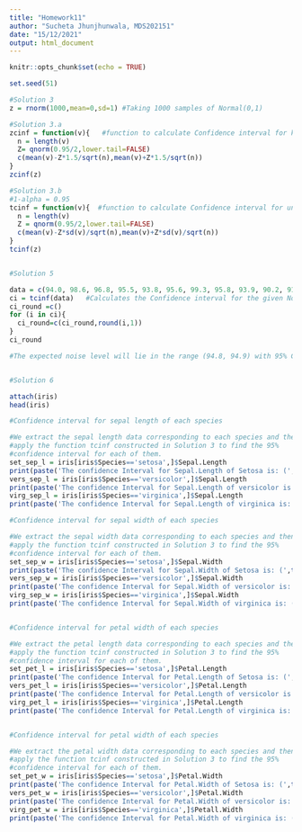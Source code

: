 ---
title: "Homework11"
author: "Sucheta Jhunjhunwala, MDS202151"
date: "15/12/2021"
output: html_document
---

```{r setup, include=FALSE}
knitr::opts_chunk$set(echo = TRUE)
```

```{r}
set.seed(51)

#Solution 3
z = rnorm(1000,mean=0,sd=1) #Taking 1000 samples of Normal(0,1)

#Solution 3.a
zcinf = function(v){   #function to calculate Confidence interval for known sd
  n = length(v)
  Z= qnorm(0.95/2,lower.tail=FALSE)
  c(mean(v)-Z*1.5/sqrt(n),mean(v)+Z*1.5/sqrt(n))
}
zcinf(z)

#Solution 3.b
#1-alpha = 0.95
tcinf = function(v){  #function to calculate Confidence interval for unknown sd
  n = length(v)
  Z = qnorm(0.95/2,lower.tail=FALSE)
  c(mean(v)-Z*sd(v)/sqrt(n),mean(v)+Z*sd(v)/sqrt(n))
}
tcinf(z)


#Solution 5

data = c(94.0, 98.6, 96.8, 95.5, 93.8, 95.6, 99.3, 95.8, 93.9, 90.2, 91.0, 93.9)
ci = tcinf(data)   #Calculates the Confidence interval for the given Noise data
ci_round =c()
for (i in ci){
  ci_round=c(ci_round,round(i,1))
}
ci_round   

#The expected noise level will lie in the range (94.8, 94.9) with 95% Confidence.


#Solution 6

attach(iris)
head(iris)

#Confidence interval for sepal length of each species 

#We extract the sepal length data corresponding to each species and then 
#apply the function tcinf constructed in Solution 3 to find the 95%
#confidence interval for each of them.
set_sep_l = iris[iris$Species=='setosa',]$Sepal.Length
print(paste('The confidence Interval for Sepal.Length of Setosa is: (',tcinf(set_sep_l)[1],tcinf(set_sep_l)[2],')'))
vers_sep_l = iris[iris$Species=='versicolor',]$Sepal.Length
print(paste('The confidence Interval for Sepal.Length of versicolor is: (',tcinf(vers_sep_l)[1],tcinf(vers_sep_l)[2],')'))
virg_sep_l = iris[iris$Species=='virginica',]$Sepal.Length
print(paste('The confidence Interval for Sepal.Length of virginica is: (',tcinf(virg_sep_l)[1],tcinf(virg_sep_l)[2],')'))

#Confidence interval for sepal width of each species

#We extract the sepal width data corresponding to each species and then 
#apply the function tcinf constructed in Solution 3 to find the 95%
#confidence interval for each of them.
set_sep_w = iris[iris$Species=='setosa',]$Sepal.Width
print(paste('The confidence Interval for Sepal.Width of Setosa is: (',tcinf(set_sep_w)[1],tcinf(set_sep_w)[2],')'))
vers_sep_w = iris[iris$Species=='versicolor',]$Sepal.Width
print(paste('The confidence Interval for Sepal.Width of versicolor is: (',tcinf(vers_sep_w)[1],tcinf(vers_sep_w)[2],')'))
virg_sep_w = iris[iris$Species=='virginica',]$Sepal.Width
print(paste('The confidence Interval for Sepal.Width of virginica is: (',tcinf(virg_sep_w)[1],tcinf(virg_sep_w)[2],')'))


#Confidence interval for petal width of each species

#We extract the petal length data corresponding to each species and then 
#apply the function tcinf constructed in Solution 3 to find the 95%
#confidence interval for each of them.
set_pet_l = iris[iris$Species=='setosa',]$Petal.Length
print(paste('The confidence Interval for Petal.Length of Setosa is: (',tcinf(set_pet_l)[1],tcinf(set_pet_l)[2],')'))
vers_pet_l = iris[iris$Species=='versicolor',]$Petal.Length
print(paste('The confidence Interval for Petal.Length of versicolor is: (',tcinf(vers_pet_l)[1],tcinf(vers_pet_l)[2],')'))
virg_pet_l = iris[iris$Species=='virginica',]$Petal.Length
print(paste('The confidence Interval for Petal.Length of virginica is: (',tcinf(virg_pet_l)[1],tcinf(virg_pet_l)[2],')'))


#Confidence interval for petal width of each species

#We extract the petal width data corresponding to each species and then 
#apply the function tcinf constructed in Solution 3 to find the 95%
#confidence interval for each of them.
set_pet_w = iris[iris$Species=='setosa',]$Petal.Width
print(paste('The confidence Interval for Petal.Width of Setosa is: (',tcinf(set_pet_w)[1],tcinf(set_pet_w)[2],')'))
vers_pet_w = iris[iris$Species=='versicolor',]$Petal.Width
print(paste('The confidence Interval for Petal.Width of versicolor is: (',tcinf(vers_pet_w)[1],tcinf(vers_pet_w)[2],')'))
virg_pet_w = iris[iris$Species=='virginica',]$Petall.Width
print(paste('The confidence Interval for Petal.Width of virginica is: (',tcinf(virg_pet_w)[1],tcinf(virg_pet_w)[2],')'))



```
